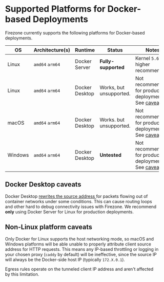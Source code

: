 # Supported Platforms for Docker-based Deployments

Firezone currently supports the following platforms for Docker-based
deployments.

| OS      | Architecture(s) | Runtime        | Status                  | Notes                                                                                   |
| ------- | --------------- | -------------- | ----------------------- | --------------------------------------------------------------------------------------- |
| Linux   | `amd64` `arm64` | Docker Server  | **Fully-supported**     | Kernel `5.6` or higher recommended.                                                     |
| Linux   | `amd64` `arm64` | Docker Desktop | Works, but unsupported. | Not recommended for production deployments. See [caveats](#docker-desktop-caveats).     |
| macOS   | `amd64` `arm64` | Docker Desktop | Works. but unsupported. | Not recommended for production deployments. See [caveats](#non-linux-platform-caveats). |
| Windows | `amd64` `arm64` | Docker Desktop | **Untested**            | Not recommended for production deployments. See [caveats](#non-linux-platform-caveats). |

## Docker Desktop caveats

Docker Desktop
[rewrites the source address ](https://www.docker.com/blog/how-docker-desktop-networking-works-under-the-hood)
for packets flowing out of container networks under some conditions. This can
cause routing loops and other hard to debug connectivity issues with Firezone.
We recommend **only** using Docker Server for Linux for production deployments.

## Non-Linux platform caveats

Only Docker for Linux supports the host networking mode, so macOS and Windows
platforms will be able unable to properly attribute client source address for
HTTP requests. This means any IP-based throttling or logging in your chosen
proxy (`caddy` by default) will be ineffective, since the source IP will always
be the Docker-side host IP (typically `172.X.0.1`).

Egress rules operate on the tunneled client IP address and aren't affected by
this limitation.

